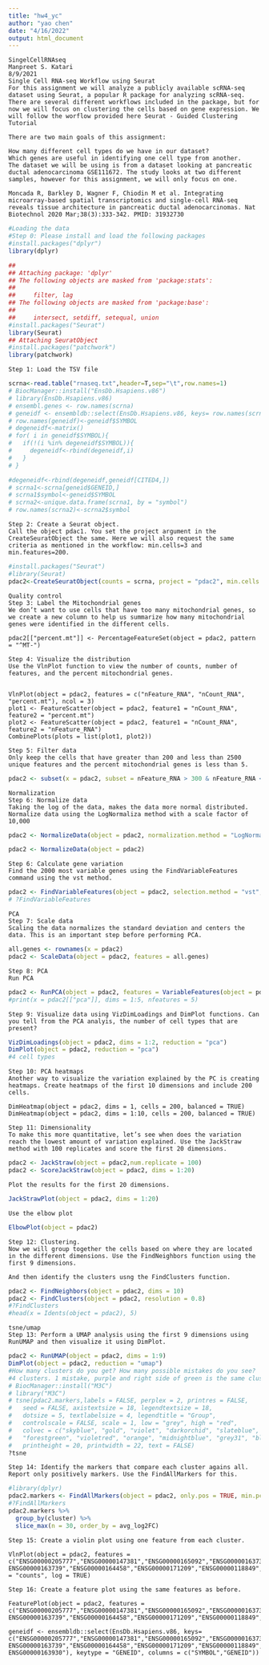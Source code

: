 ```yaml
---
title: "hw4_yc"
author: "yao chen"
date: "4/16/2022"
output: html_document
---
```


```{}
SingelCellRNAseq
Manpreet S. Katari
8/9/2021
Single Cell RNA-seq Workflow using Seurat
For this assignment we will analyze a publicly available scRNA-seq dataset using Seurat, a popular R package for analyzing scRNA-seq. There are several different workflows included in the package, but for now we will focus on clustering the cells based on gene expression. We will follow the worflow provided here Seurat - Guided Clustering Tutorial

There are two main goals of this assignment:

How many different cell types do we have in our dataset?
Which genes are useful in identifying one cell type from another.
The dataset we will be using is from a dataset looking at pancreatic ductal adenocarcinoma GSE111672. The study looks at two different samples, however for this assignment, we will only focus on one.

Moncada R, Barkley D, Wagner F, Chiodin M et al. Integrating microarray-based spatial transcriptomics and single-cell RNA-seq reveals tissue architecture in pancreatic ductal adenocarcinomas. Nat Biotechnol 2020 Mar;38(3):333-342. PMID: 31932730

```

```r
#Loading the data
#Step 0: Please install and load the following packages
#install.packages("dplyr")
library(dplyr)

## 
## Attaching package: 'dplyr'
## The following objects are masked from 'package:stats':
## 
##     filter, lag
## The following objects are masked from 'package:base':
## 
##     intersect, setdiff, setequal, union
#install.packages("Seurat")
library(Seurat)
## Attaching SeuratObject
#install.packages("patchwork")
library(patchwork)
```
```{}
Step 1: Load the TSV file
```
```r
scrna<-read.table("rnaseq.txt",header=T,sep="\t",row.names=1)
# BiocManager::install("EnsDb.Hsapiens.v86")
# library(EnsDb.Hsapiens.v86)
# ensembl.genes <- row.names(scrna)
# geneidf <- ensembldb::select(EnsDb.Hsapiens.v86, keys= row.names(scrna), keytype = "GENEID", columns = c("SYMBOL","GENEID"))
# row.names(geneidf)<-geneidf$SYMBOL
# degeneidf<-matrix()
# for( i in geneidf$SYMBOL){
#   if(!(i %in% degeneidf$SYMBOL)){
#     degeneidf<-rbind(degeneidf,i)
#   }
# }

#degeneidf<-rbind(degeneidf,geneidf[CITED4,])
# scrna1<-scrna[geneid$GENEID,]
# scrna1$symbol<-geneid$SYMBOL
# scrna2<-unique.data.frame(scrna1, by = "symbol")
# row.names(scrna2)<-scrna2$symbol

```

```{}
Step 2: Create a Seurat object.
Call the object pdac1. You set the project argument in the CreateSeuratObject the same. Here we will also request the same criteria as mentioned in the workflow: min.cells=3 and min.features=200.
```
```r
#install.packages("Seurat")
#library(Seurat)
pdac2<-CreateSeuratObject(counts = scrna, project = "pdac2", min.cells = 30,min.features = 400)
```

```{}
Quality control
Step 3: Label the Mitochondrial genes
We don’t want to use cells that have too many mitochondrial genes, so we create a new column to help us summarize how many mitochondrial genes were identified in the different cells.
```
```{}
pdac2[["percent.mt"]] <- PercentageFeatureSet(object = pdac2, pattern = "^MT-")
```

```{}
Step 4: Visualize the distribution
Use the VlnPlot function to view the number of counts, number of features, and the percent mitochondrial genes.
```

```{}

VlnPlot(object = pdac2, features = c("nFeature_RNA", "nCount_RNA", "percent.mt"), ncol = 3)
plot1 <- FeatureScatter(object = pdac2, feature1 = "nCount_RNA", feature2 = "percent.mt")
plot2 <- FeatureScatter(object = pdac2, feature1 = "nCount_RNA", feature2 = "nFeature_RNA")
CombinePlots(plots = list(plot1, plot2))
```
```{}
Step 5: Filter data
Only keep the cells that have greater than 200 and less than 2500 unique features and the percent mitochondrial genes is less than 5.
```
```r
pdac2 <- subset(x = pdac2, subset = nFeature_RNA > 300 & nFeature_RNA < 10000)
```

```{}
Normalization
Step 6: Normalize data
Taking the log of the data, makes the data more normal distributed. Normalize data using the LogNormaliza method with a scale factor of 10,000
```
```r
pdac2 <- NormalizeData(object = pdac2, normalization.method = "LogNormalize", scale.factor = 10000)

pdac2 <- NormalizeData(object = pdac2)
```
```{}
Step 6: Calculate gene variation
Find the 2000 most variable genes using the FindVariableFeatures command using the vst method.
```
```r
pdac2 <- FindVariableFeatures(object = pdac2, selection.method = "vst", nfeatures = 2000)
# ?FindVariableFeatures

```
```{}
PCA
Step 7: Scale data
Scaling the data normalizes the standard deviation and centers the data. This is an important step before performing PCA.
```
```r
all.genes <- rownames(x = pdac2)
pdac2 <- ScaleData(object = pdac2, features = all.genes)
```
```{}
Step 8: PCA
Run PCA
```
```r
pdac2 <- RunPCA(object = pdac2, features = VariableFeatures(object = pdac2))
#print(x = pdac2[["pca"]], dims = 1:5, nfeatures = 5)
```
```{}
Step 9: Visualize data using VizDimLoadings and DimPlot functions. Can you tell from the PCA analyis, the number of cell types that are present?
```
```r
VizDimLoadings(object = pdac2, dims = 1:2, reduction = "pca")
DimPlot(object = pdac2, reduction = "pca")
#4 cell types
```
```{}
Step 10: PCA heatmaps
Another way to visualize the variation explained by the PC is creating heatmaps. Create heatmaps of the first 10 dimensions and include 200 cells.
```

```{}
DimHeatmap(object = pdac2, dims = 1, cells = 200, balanced = TRUE)
DimHeatmap(object = pdac2, dims = 1:10, cells = 200, balanced = TRUE)
```
```{}
Step 11: Dimensionality
To make this more quantitative, let’s see when does the variation reach the lowest amount of variation explained. Use the JackStraw method with 100 replicates and score the first 20 dimensions.
```
```r
pdac2 <- JackStraw(object = pdac2,num.replicate = 100) 
pdac2 <- ScoreJackStraw(object = pdac2, dims = 1:20)
```
```{}
Plot the results for the first 20 dimensions.
```
```r
JackStrawPlot(object = pdac2, dims = 1:20)
```
```{}
Use the elbow plot
```
```r
ElbowPlot(object = pdac2)
```

```{}
Step 12: Clustering.
Now we will group together the cells based on where they are located in the different dimensions. Use the FindNeighbors function using the first 9 dimensions.

And then identify the clusters usng the FindClusters function.
```
```r
pdac2 <- FindNeighbors(object = pdac2, dims = 10)
pdac2 <- FindClusters(object = pdac2, resolution = 0.8)
#?FindClusters
#head(x = Idents(object = pdac2), 5)
```
```{}
tsne/umap
Step 13: Perform a UMAP analysis using the first 9 dimensions using RunUMAP and then visualize it using DimPlot.
```

```r
pdac2 <- RunUMAP(object = pdac2, dims = 1:9)
DimPlot(object = pdac2, reduction = "umap")
#How many clusters do you get? How many possible mistakes do you see?
#4 clusters. 1 mistake, purple and right side of green is the same cluster
# BiocManager::install("M3C")
# library("M3C")
# tsne(pdac2.markers,labels = FALSE, perplex = 2, printres = FALSE,
#   seed = FALSE, axistextsize = 18, legendtextsize = 18,
#   dotsize = 5, textlabelsize = 4, legendtitle = "Group",
#   controlscale = FALSE, scale = 1, low = "grey", high = "red",
#   colvec = c("skyblue", "gold", "violet", "darkorchid", "slateblue",
#   "forestgreen", "violetred", "orange", "midnightblue", "grey31", "black"),
#   printheight = 20, printwidth = 22, text = FALSE)
?tsne
```

```{}
Step 14: Identify the markers that compare each cluster agains all. Report only positively markers. Use the FindAllMarkers for this.
```
```r
#library(dplyr)
pdac2.markers <- FindAllMarkers(object = pdac2, only.pos = TRUE, min.pct = 0.50, logfc.threshold = 1.0,)
#?FindAllMarkers
pdac2.markers %>% 
  group_by(cluster) %>% 
  slice_max(n = 30, order_by = avg_log2FC)
```
```{}
Step 15: Create a violin plot using one feature from each cluster.
```
```{}
VlnPlot(object = pdac2, features = c("ENSG00000205777","ENSG00000147381","ENSG00000165092","ENSG00000163739","ENSG00000116741","ENSG00000146674","ENSG00000108244","	ENSG00000163739","ENSG00000164458","ENSG00000171209","ENSG00000118849","ENSG00000205426","ENSG00000111906"),slot = "counts", log = TRUE)

```
```{}
Step 16: Create a feature plot using the same features as before.
```
```{}
FeaturePlot(object = pdac2, features = c("ENSG00000205777","ENSG00000147381","ENSG00000165092","ENSG00000163739","ENSG00000116741","ENSG00000146674","ENSG00000108244","	ENSG00000163739","ENSG00000164458","ENSG00000171209","ENSG00000118849","ENSG00000205426","ENSG00000111906"))

geneidf <- ensembldb::select(EnsDb.Hsapiens.v86, keys= c("ENSG00000205777","ENSG00000147381","ENSG00000165092","ENSG00000163739","ENSG00000116741","ENSG00000146674","ENSG00000108244","	ENSG00000163739","ENSG00000164458","ENSG00000171209","ENSG00000118849","ENSG00000205426","ENSG00000111906","ENSG00000181617","ENSG00000019582","ENSG00000205426","ENSG00000165092","ENSG00000147010","	ENSG00000163930"), keytype = "GENEID", columns = c("SYMBOL","GENEID"))
```